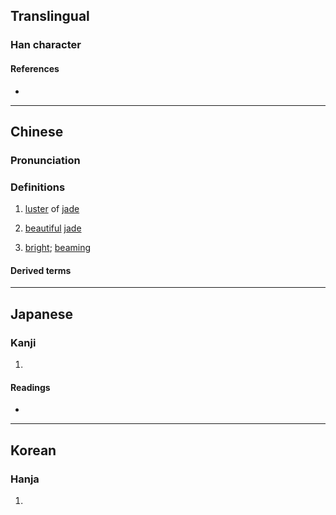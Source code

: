{{character info/new}}
==Translingual==

===Han character===
{{Han char|rn=96|rad=玉|as=13|sn=17|four=17194|canj=MGYED|ids=⿰𤣩粲}}

====References====
* {{Han ref|kx=0742.300|dkj=21270|dj=1152.010|hdz=21139.160|uh=74A8|ud=29864|bh=C0F6|bd=49398}}

----

==Chinese==
{{zh-forms}}

===Pronunciation===
{{zh-pron
|m=càn
|m-s=
|dg=
|c=caan3
|c-t=
|g=
|h=pfs=
|j=
|mb=
|md=
|mn=
|mn-t=
|w=
|x=
|mc=y
|oc=y
|cat=a
}}

===Definitions===
{{zh-hanzi}}

# {{zh-hg}} [[luster]] of [[jade]]
# {{zh-hg}} [[beautiful]] [[jade]]
# [[bright]]; [[beaming]]

====Derived terms====
{{zh-der|璀璨|璨璨}}

----

==Japanese==

===Kanji===
{{ja-kanji|grade=|rs=玉13}}

# {{rfdef|ja|sort=玉13}}

====Readings====
* {{ja-readings|on=[[さん]] (san)|kun=|nanori=}}

----

==Korean==

===Hanja===
{{ko-hanja|hangeul=찬|eumhun=|rv=chan|mr=ch'an|y=chan}}

# {{rfdef|ko|sort=玉13}}